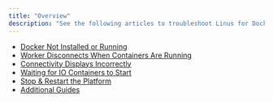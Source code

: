 ```yaml
---
title: "Overview"
description: "See the following articles to troubleshoot Linus for Docker:"
---
```


* [Docker Not Installed or Running](/docs/docker-not-installed-or-running)
* [Worker Disconnects When Containers Are Running](/docs/worker-disconnects-when-containers-are-running)
* [Connectivity Displays Incorrectly](/docs/connectivity-tier-not-displaying-correctly)
* [Waiting for IO Containers to Start](/docs/waiting-for-io-containers-to-start)
* [Stop & Restart the Platform](/docs/stop-restart-the-platform)
* [Additional Guides](/docs/additional-guides)

